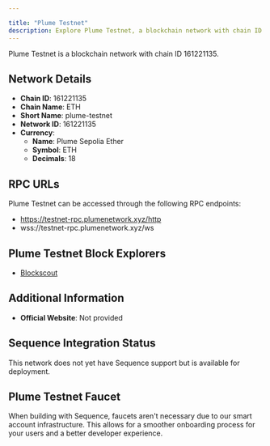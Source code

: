 ```yaml
---

title: "Plume Testnet"
description: Explore Plume Testnet, a blockchain network with chain ID 161221135. Learn about its native currency, Plume Sepolia Ether, and how to interact with the network.
---
```




Plume Testnet is a blockchain network with chain ID 161221135.

## Network Details

- **Chain ID**: 161221135
- **Chain Name**: ETH
- **Short Name**: plume-testnet
- **Network ID**: 161221135
- **Currency**: 
  - **Name**: Plume Sepolia Ether
  - **Symbol**: ETH
  - **Decimals**: 18

## RPC URLs

Plume Testnet can be accessed through the following RPC endpoints:

- https://testnet-rpc.plumenetwork.xyz/http
- wss://testnet-rpc.plumenetwork.xyz/ws

## Plume Testnet Block Explorers

- [Blockscout](https://testnet-explorer.plumenetwork.xyz)

## Additional Information

- **Official Website**: Not provided

## Sequence Integration Status

This network does not yet have Sequence support but is available for deployment.

## Plume Testnet Faucet

When building with Sequence, faucets aren't necessary due to our smart account infrastructure. This allows for a smoother onboarding process for your users and a better developer experience.
